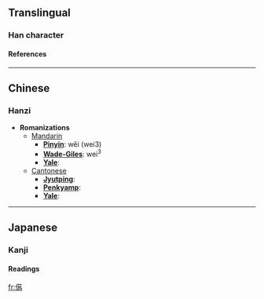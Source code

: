 ==Translingual==
===Han character===
{{Han char|rad=人|as=12|sn=14|four=2022<sub>7</sub>|canj=人廿月火 (OTBF), 人廿戈火 (OTIF)}}
====References====
{{Han ref|kx=0121.160|dkj=01280|dj=0256.040|hdz=10236.040|uh=5130|ud=20784|bh=E4E8|bd=58600}}
----

==Chinese==
===Hanzi===


* '''Romanizations'''
** [[Mandarin]]
*** '''[[Pinyin]]''': wěi (wei3)
*** '''[[Wade-Giles]]''': wei<sup>3</sup>
*** '''[[Yale]]''': 
**[[Cantonese]]
***'''[[Jyutping]]''':
***'''[[Penkyamp]]''': 
***'''[[Yale]]''': 


----
==Japanese==
===Kanji===
{{ja-kanji|grade=|rs=人12}}
====Readings====
{{ja-readings|on=[[い]] (i)|kun=[[おちつかぬ]] (ochitsukanu)}}




[[fr:儰]]